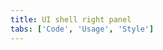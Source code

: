 ```yaml
---
title: UI shell right panel
tabs: ['Code', 'Usage', 'Style']
---
```


<ComponentCode
    name="Base"
    component="tooltip"
    variation="tooltip"
    hasReactVersion
    hasVueVersion="tooltip--default-interactive-tootlip"
    hasAngularVersion="?path=/story/tooltip--basic"
    codepen="OGNWpy"
    >
</ComponentCode>
<ComponentCode
    name="With icons"
    component="tooltip"
    variation="tooltip--icon"
    hasReactVersion
    hasVueVersion="tooltip--default-tootlip"
    codepen="LvNxWq"
    >
</ComponentCode>

<ComponentDocs component="tooltip" />
